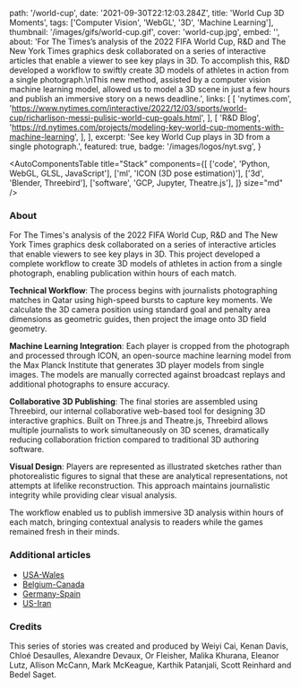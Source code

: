   path: '/world-cup',
  date: '2021-09-30T22:12:03.284Z',
  title: 'World Cup 3D Moments',
  tags: ['Computer Vision', 'WebGL', '3D', 'Machine Learning'],
  thumbnail: '/images/gifs/world-cup.gif',
  cover: 'world-cup.jpg',
  embed: '',
  about:
    'For The Times’s analysis of the 2022 FIFA World Cup, R&D and The New York Times graphics desk collaborated on a series of interactive articles that enable a viewer to see key plays in 3D. To accomplish this, R&D developed a workflow to swiftly create 3D models of athletes in action from a single photograph.\nThis new method, assisted by a computer vision machine learning model, allowed us to model a 3D scene in just a few hours and publish an immersive story on a news deadline.',
  links: [
    [
      'nytimes.com',
      'https://www.nytimes.com/interactive/2022/12/03/sports/world-cup/richarlison-messi-pulisic-world-cup-goals.html',
    ],
    [
      'R&D Blog',
      'https://rd.nytimes.com/projects/modeling-key-world-cup-moments-with-machine-learning',
    ],
  ],
  excerpt: 'See key World Cup plays in 3D from a single photograph.',
  featured: true,
  badge: '/images/logos/nyt.svg',
}

<AutoComponentsTable
  title="Stack"
  components={[
    ['code', 'Python, WebGL, GLSL, JavaScript'],
    ['ml', 'ICON (3D pose estimation)'],
    ['3d', 'Blender, Threebird'],
    ['software', 'GCP, Jupyter, Theatre.js'],
  ]}
  size="md"
/>

### About

For The Times's analysis of the 2022 FIFA World Cup, R&D and The New York Times graphics desk collaborated on a series of interactive articles that enable viewers to see key plays in 3D. This project developed a complete workflow to create 3D models of athletes in action from a single photograph, enabling publication within hours of each match.

**Technical Workflow**: The process begins with journalists photographing matches in Qatar using high-speed bursts to capture key moments. We calculate the 3D camera position using standard goal and penalty area dimensions as geometric guides, then project the image onto 3D field geometry.

**Machine Learning Integration**: Each player is cropped from the photograph and processed through ICON, an open-source machine learning model from the Max Planck Institute that generates 3D player models from single images. The models are manually corrected against broadcast replays and additional photographs to ensure accuracy.

**Collaborative 3D Publishing**: The final stories are assembled using Threebird, our internal collaborative web-based tool for designing 3D interactive graphics. Built on Three.js and Theatre.js, Threebird allows multiple journalists to work simultaneously on 3D scenes, dramatically reducing collaboration friction compared to traditional 3D authoring software.

**Visual Design**: Players are represented as illustrated sketches rather than photorealistic figures to signal that these are analytical representations, not attempts at lifelike reconstruction. This approach maintains journalistic integrity while providing clear visual analysis.

The workflow enabled us to publish immersive 3D analysis within hours of each match, bringing contextual analysis to readers while the games remained fresh in their minds.

### Additional articles

- [USA-Wales](https://www.nytimes.com/interactive/2022/11/21/sports/world-cup/wales-usmnt-world-cup-goal-pulisic.html)
- [Belgium-Canada](https://www.nytimes.com/interactive/2022/11/23/sports/world-cup/canada-belgium-world-cup-goal-batshuayi.html)
- [Germany-Spain](https://www.nytimes.com/interactive/2022/11/27/sports/world-cup/spain-germany-world-cup-goal.html)
- [US-Iran](https://www.nytimes.com/interactive/2022/11/29/sports/world-cup/iran-usa-world-cup-goal-pulisic.html)

### Credits

This series of stories was created and produced by Weiyi Cai, Kenan Davis, Chloé Desaulles, Alexandre Devaux, Or Fleisher, Malika Khurana, Eleanor Lutz, Allison McCann, Mark McKeague, Karthik Patanjali, Scott Reinhard and Bedel Saget.
